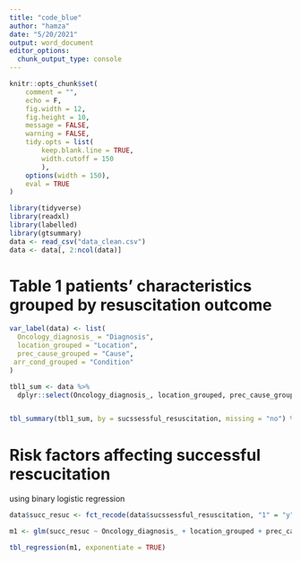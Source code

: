 ```yaml
---
title: "code_blue"
author: "hamza"
date: "5/20/2021"
output: word_document
editor_options:
  chunk_output_type: console
---
```


```r
knitr::opts_chunk$set(
    comment = "",
    echo = F,
    fig.width = 12, 
    fig.height = 10,
    message = FALSE,
    warning = FALSE,
    tidy.opts = list(
        keep.blank.line = TRUE,
        width.cutoff = 150
        ),
    options(width = 150),
    eval = TRUE
)

```


```r
library(tidyverse)
library(readxl)
library(labelled)
library(gtsummary)
data <- read_csv("data_clean.csv")
data <- data[, 2:ncol(data)]

```

# Table 1 patients' characteristics grouped by resuscitation outcome

```r

var_label(data) <- list(
  Oncology_diagnosis_ = "Diagnosis",
  location_grouped = "Location",
  prec_cause_grouped = "Cause",
 arr_cond_grouped = "Condition"
)

tbl1_sum <- data %>% 
  dplyr::select(Oncology_diagnosis_, location_grouped, prec_cause_grouped, arr_cond_grouped, sucssessful_resuscitation)


tbl_summary(tbl1_sum, by = sucssessful_resuscitation, missing = "no") %>% add_p() %>% add_overall()  %>% add_n %>% bold_labels() %>% italicize_levels() %>% bold_p() %>% gtsummary::as_flex_table() 

```

# Risk factors affecting successful rescucitation 
using binary logistic regression 


```r

data$succ_resuc <- fct_recode(data$sucssessful_resuscitation, "1" = "y", "0" = "n")

m1 <- glm(succ_resuc ~ Oncology_diagnosis_ + location_grouped + prec_cause_grouped + arr_cond_grouped, family = binomial, data = data)

tbl_regression(m1, exponentiate = TRUE)

```

